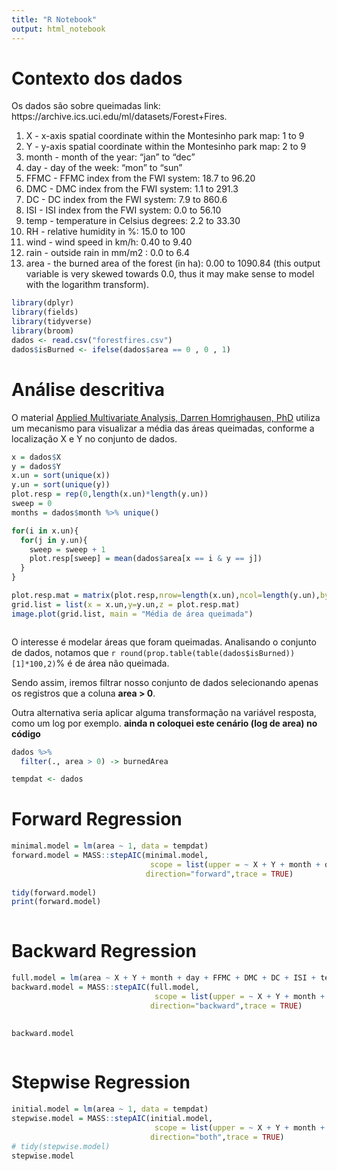 ```yaml
---
title: "R Notebook"
output: html_notebook
---
```



# Contexto dos dados
Os dados são sobre queimadas 
link: https://archive.ics.uci.edu/ml/datasets/Forest+Fires.

   1. X - x-axis spatial coordinate within the Montesinho park map: 1 to 9
   2. Y - y-axis spatial coordinate within the Montesinho park map: 2 to 9
   3. month - month of the year: "jan" to "dec" 
   4. day - day of the week: "mon" to "sun"
   5. FFMC - FFMC index from the FWI system: 18.7 to 96.20
   6. DMC - DMC index from the FWI system: 1.1 to 291.3 
   7. DC - DC index from the FWI system: 7.9 to 860.6 
   8. ISI - ISI index from the FWI system: 0.0 to 56.10
   9. temp - temperature in Celsius degrees: 2.2 to 33.30
   10. RH - relative humidity in %: 15.0 to 100
   11. wind - wind speed in km/h: 0.40 to 9.40 
   12. rain - outside rain in mm/m2 : 0.0 to 6.4 
   13. area - the burned area of the forest (in ha): 0.00 to 1090.84 
   (this output variable is very skewed towards 0.0, thus it may make
    sense to model with the logarithm transform). 

```r
library(dplyr)
library(fields)
library(tidyverse)
library(broom)
dados <- read.csv("forestfires.csv")
dados$isBurned <- ifelse(dados$area == 0 , 0 , 1)
```


# Análise descritiva

O material [Applied Multivariate Analysis, Darren Homrighausen, PhD](https://darrenho.github.io/AMA/regression4example.pdf) utiliza um mecanismo para visualizar a média das áreas queimadas, conforme a localização X e Y no conjunto de dados.


```r

x = dados$X
y = dados$Y
x.un = sort(unique(x))
y.un = sort(unique(y))
plot.resp = rep(0,length(x.un)*length(y.un))
sweep = 0
months = dados$month %>% unique()

for(i in x.un){
  for(j in y.un){
    sweep = sweep + 1
    plot.resp[sweep] = mean(dados$area[x == i & y == j])
  }
}

plot.resp.mat = matrix(plot.resp,nrow=length(x.un),ncol=length(y.un),byrow=T)
grid.list = list(x = x.un,y=y.un,z = plot.resp.mat)
image.plot(grid.list, main = "Média de área queimada")



```


O interesse é modelar áreas que foram queimadas. Analisando o conjunto de dados, notamos que `r round(prop.table(table(dados$isBurned))[1]*100,2)`% é de área não queimada.

Sendo assim, iremos filtrar nosso conjunto de dados selecionando apenas os registros que a coluna **area > 0**.

Outra alternativa seria aplicar alguma transformação na variável resposta, como um log por exemplo. **ainda n coloquei este cenário (log de area) no código**

```r

dados %>%
  filter(., area > 0) -> burnedArea

tempdat <- dados

```

# Forward Regression

```r

minimal.model = lm(area ~ 1, data = tempdat)
forward.model = MASS::stepAIC(minimal.model,
                               scope = list(upper = ~ X + Y + month + day + FFMC + DMC + DC + ISI + temp + RH + wind + rain,  lower = ~1),
                              direction="forward",trace = TRUE)  
  
tidy(forward.model)
print(forward.model)
  

```



# Backward Regression


```r

full.model = lm(area ~ X + Y + month + day + FFMC + DMC + DC + ISI + temp + RH + wind + rain, data = tempdat)
backward.model = MASS::stepAIC(full.model, 
                                scope = list(upper = ~ X + Y + month + day + FFMC + DMC + DC + ISI + temp + RH + wind + rain,  lower = ~1),
                               direction="backward",trace = TRUE)  
  

backward.model
  

```

# Stepwise Regression


```r

initial.model = lm(area ~ 1, data = tempdat)
stepwise.model = MASS::stepAIC(initial.model, 
                                scope = list(upper = ~ X + Y + month + day + FFMC + DMC + DC + ISI + temp + RH + wind + rain,  lower = ~1),
                               direction="both",trace = TRUE)  
# tidy(stepwise.model)
stepwise.model
  

```